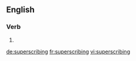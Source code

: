 
==English==

===Verb===
{{head|en}}

# {{present participle of|superscribe}}

[[de:superscribing]]
[[fr:superscribing]]
[[vi:superscribing]]